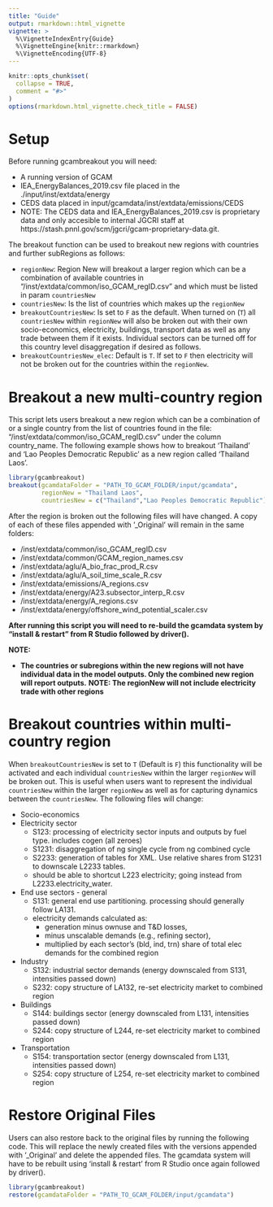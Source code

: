 ```yaml
---
title: "Guide"
output: rmarkdown::html_vignette
vignette: >
  %\VignetteIndexEntry{Guide}
  %\VignetteEngine{knitr::rmarkdown}
  %\VignetteEncoding{UTF-8}
---
```


```r
knitr::opts_chunk$set(
  collapse = TRUE,
  comment = "#>"
)
options(rmarkdown.html_vignette.check_title = FALSE)
```

<!-------------------------->
<!-------------------------->
# Setup
<!-------------------------->
<!-------------------------->
Before running gcambreakout you will need:

* A running version of GCAM
* IEA_EnergyBalances_2019.csv file placed in the ./input/inst/extdata/energy
* CEDS data placed in input/gcamdata/inst/extdata/emissions/CEDS
* NOTE: The CEDS data and IEA_EnergyBalances_2019.csv is proprietary data and only accesible to internal JGCRI staff at https://stash.pnnl.gov/scm/jgcri/gcam-proprietary-data.git.

The breakout function can be used to breakout new regions with countries and further subRegions as follows:

* `regionNew`: Region New will breakout a larger region which can be a combination of available countries in  "/inst/extdata/common/iso_GCAM_regID.csv" and which must be listed in param `countriesNew`
* `countriesNew`: Is the list of countries which makes up the `regionNew`
* `breakoutCountriesNew`: Is set to `F` as the default. When turned on (`T`) all `countriesNew` within `regionNew` will also be broken out with their own socio-economics, electricity, buildings, transport data as well as any trade between them if it exists. Individual sectors can be turned off for this country level disaggregation if desired as follows.
* `breakoutCountriesNew_elec`: Default is `T`. If set to `F` then electricity will not be broken out for the countries within the `regionNew`.

<!-------------------------->
<!-------------------------->
# Breakout a new multi-country region
<!-------------------------->
<!-------------------------->

This script lets users breakout a new region which can be a combination of or a single country from the list of countries found in the file: "/inst/extdata/common/iso_GCAM_regID.csv" under the column country_name. The following example shows how to breakout 'Thailand' and 'Lao Peoples Democratic Republic' as a new region called 'Thailand Laos'.

```r
library(gcambreakout)
breakout(gcamdataFolder = "PATH_TO_GCAM_FOLDER/input/gcamdata",
         regionNew = "Thailand Laos",
         countriesNew = c("Thailand","Lao Peoples Democratic Republic"))
```

After the region is broken out the following files will have changed. A copy of each of these files appended with '_Original' will remain in the same folders:

* /inst/extdata/common/iso_GCAM_regID.csv
* /inst/extdata/common/GCAM_region_names.csv
* /inst/extdata/aglu/A_bio_frac_prod_R.csv
* /inst/extdata/aglu/A_soil_time_scale_R.csv
* /inst/extdata/emissions/A_regions.csv
* /inst/extdata/energy/A23.subsector_interp_R.csv
* /inst/extdata/energy/A_regions.csv
* /inst/extdata/energy/offshore_wind_potential_scaler.csv

**After running this script you will need to re-build the gcamdata system by "install & restart" from R Studio followed by driver().**

**NOTE:** 

* **The countries or subregions within the new regions will not have individual data in the model outputs. Only the combined new region will report outputs.**
**NOTE: The regionNew will not include electricity trade with other regions**


<!-------------------------->
<!-------------------------->
# Breakout countries within multi-country region
<!-------------------------->
<!-------------------------->

When `breakoutCountriesNew` is set to `T` (Default is `F`) this functionality will be activated and each individual `countriesNew` within the larger `regionNew` will be broken out. This is useful when users want to represent the individual `countriesNew` within the larger `regionNew` as well as for capturing dynamics between the `countriesNew`. The following files will change:

* Socio-economics
* Electricity sector
  * S123: processing of electricity sector inputs and outputs by fuel type. includes cogen (all zeroes)
  * S1231: disaggregation of ng single cycle from ng combined cycle
  * S2233: generation of tables for XML. Use relative shares from S1231 to downscale L2233 tables.
  * should be able to shortcut L223 electricity; going instead from L2233.electricity_water.
* End use sectors - general
  * S131: general end use partitioning. processing should generally follow LA131.
  * electricity demands calculated as:
    * generation minus ownuse and T&D losses,
    * minus unscalable demands (e.g., refining sector),
    * multiplied by each sector's (bld, ind, trn) share of total elec demands for the combined region
* Industry
  * S132: industrial sector demands (energy downscaled from S131, intensities passed down)
  * S232: copy structure of LA132, re-set electricity market to combined region
* Buildings
  * S144: buildings sector (energy downscaled from L131, intensities passed down)
  * S244: copy structure of L244, re-set electricity market to combined region
* Transportation
  * S154: transportation sector (energy downscaled from L131, intensities passed down)
  * S254: copy structure of L254, re-set electricity market to combined region

<!-------------------------->
<!-------------------------->
# Restore Original Files
<!-------------------------->
<!-------------------------->

Users can also restore back to the original files by running the following code. This will replace the newly created files with the versions appended with '_Original' and delete the appended files. The gcamdata system will have to be rebuilt using 'install & restart' from R Studio once again followed by driver(). 

```r
library(gcambreakout)
restore(gcamdataFolder = "PATH_TO_GCAM_FOLDER/input/gcamdata")
```


